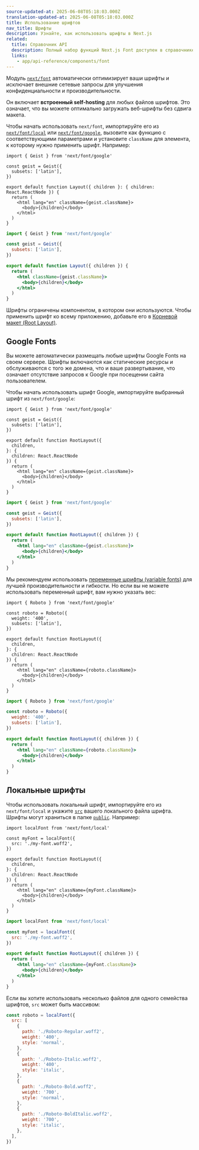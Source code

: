 ```yaml
---
source-updated-at: 2025-06-08T05:18:03.000Z
translation-updated-at: 2025-06-08T05:18:03.000Z
title: Использование шрифтов
nav_title: Шрифты
description: Узнайте, как использовать шрифты в Next.js
related:
  title: Справочник API
  description: Полный набор функций Next.js Font доступен в справочнике API
  links:
    - app/api-reference/components/font
---
```


Модуль [`next/font`](/docs/app/api-reference/components/font) автоматически оптимизирует ваши шрифты и исключает внешние сетевые запросы для улучшения конфиденциальности и производительности.

Он включает **встроенный self-hosting** для любых файлов шрифтов. Это означает, что вы можете оптимально загружать веб-шрифты без сдвига макета.

Чтобы начать использовать `next/font`, импортируйте его из [`next/font/local`](#local-fonts) или [`next/font/google`](#google-fonts), вызовите как функцию с соответствующими параметрами и установите `className` для элемента, к которому нужно применить шрифт. Например:

```tsx filename="app/layout.tsx" highlight={1,3-5,9} switcher
import { Geist } from 'next/font/google'

const geist = Geist({
  subsets: ['latin'],
})

export default function Layout({ children }: { children: React.ReactNode }) {
  return (
    <html lang="en" className={geist.className}>
      <body>{children}</body>
    </html>
  )
}
```

```jsx filename="app/layout.js" highlight={1,3-5,9} switcher
import { Geist } from 'next/font/google'

const geist = Geist({
  subsets: ['latin'],
})

export default function Layout({ children }) {
  return (
    <html className={geist.className}>
      <body>{children}</body>
    </html>
  )
}
```

Шрифты ограничены компонентом, в котором они используются. Чтобы применить шрифт ко всему приложению, добавьте его в [Корневой макет (Root Layout)](/docs/app/api-reference/file-conventions/layout#root-layout).

## Google Fonts

Вы можете автоматически размещать любые шрифты Google Fonts на своем сервере. Шрифты включаются как статические ресурсы и обслуживаются с того же домена, что и ваше развертывание, что означает отсутствие запросов к Google при посещении сайта пользователем.

Чтобы начать использовать шрифт Google, импортируйте выбранный шрифт из `next/font/google`:

```tsx filename="app/layout.tsx" switcher
import { Geist } from 'next/font/google'

const geist = Geist({
  subsets: ['latin'],
})

export default function RootLayout({
  children,
}: {
  children: React.ReactNode
}) {
  return (
    <html lang="en" className={geist.className}>
      <body>{children}</body>
    </html>
  )
}
```

```jsx filename="app/layout.js" switcher
import { Geist } from 'next/font/google'

const geist = Geist({
  subsets: ['latin'],
})

export default function RootLayout({ children }) {
  return (
    <html lang="en" className={geist.className}>
      <body>{children}</body>
    </html>
  )
}
```

Мы рекомендуем использовать [переменные шрифты (variable fonts)](https://fonts.google.com/variablefonts) для лучшей производительности и гибкости. Но если вы не можете использовать переменный шрифт, вам нужно указать вес:

```tsx filename="app/layout.tsx" highlight={4} switcher
import { Roboto } from 'next/font/google'

const roboto = Roboto({
  weight: '400',
  subsets: ['latin'],
})

export default function RootLayout({
  children,
}: {
  children: React.ReactNode
}) {
  return (
    <html lang="en" className={roboto.className}>
      <body>{children}</body>
    </html>
  )
}
```

```jsx filename="app/layout.js"  highlight={4} switcher
import { Roboto } from 'next/font/google'

const roboto = Roboto({
  weight: '400',
  subsets: ['latin'],
})

export default function RootLayout({ children }) {
  return (
    <html lang="en" className={roboto.className}>
      <body>{children}</body>
    </html>
  )
}
```

## Локальные шрифты

Чтобы использовать локальный шрифт, импортируйте его из `next/font/local` и укажите [`src`](/docs/app/api-reference/components/font#src) вашего локального файла шрифта. Шрифты могут храниться в папке [`public`](/docs/app/api-reference/file-conventions/public-folder). Например:

```tsx filename="app/layout.tsx" switcher
import localFont from 'next/font/local'

const myFont = localFont({
  src: './my-font.woff2',
})

export default function RootLayout({
  children,
}: {
  children: React.ReactNode
}) {
  return (
    <html lang="en" className={myFont.className}>
      <body>{children}</body>
    </html>
  )
}
```

```jsx filename="app/layout.js" switcher
import localFont from 'next/font/local'

const myFont = localFont({
  src: './my-font.woff2',
})

export default function RootLayout({ children }) {
  return (
    <html lang="en" className={myFont.className}>
      <body>{children}</body>
    </html>
  )
}
```

Если вы хотите использовать несколько файлов для одного семейства шрифтов, `src` может быть массивом:

```js
const roboto = localFont({
  src: [
    {
      path: './Roboto-Regular.woff2',
      weight: '400',
      style: 'normal',
    },
    {
      path: './Roboto-Italic.woff2',
      weight: '400',
      style: 'italic',
    },
    {
      path: './Roboto-Bold.woff2',
      weight: '700',
      style: 'normal',
    },
    {
      path: './Roboto-BoldItalic.woff2',
      weight: '700',
      style: 'italic',
    },
  ],
})
```